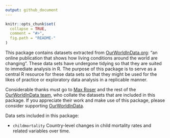```yaml
---
output: github_document
---
```


<!-- README.md is generated from README.Rmd. Please edit that file -->

```r
knitr::opts_chunk$set(
  collapse = TRUE,
  comment = "#>",
  fig.path = "README-"
)
```

This package contains datasets extracted from [OurWorldInData.org](https://ourworldindata.org): "an online publication that shows how living conditions around the world are changing". These data sets have undergone tidying so that they are suited to immediate analysis in R. The purpose of this package is to serve as a central R resource for these data sets so that they might be used for the likes of practice or exploratory data analysis in a replicable manner.

Considerable thanks must go to [Max Roser](http://www.maxroser.com/about/) and the rest of the [OurWorldInData team](https://ourworldindata.org/about/), who collate the datasets that are included in this package. If you appreciate their work and make use of this package, please consider supporting [OurWorldInData](https://ourworldindata.org/support/).

Data sets included in this package:

- `childmortality` Country-level changes in child mortality rates and related variables over time.
